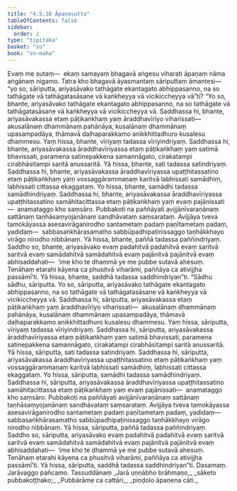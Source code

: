 ```yaml
---
title: "4.5.10 Āpaṇasutta"
tableOfContents: false
sidebar:
  order: 2
type: "tipitaka"
basket: "su"
book: "sn-maha"
---
```



<DynamicBreadcrumb />

<Division number="520" book="sn-maha">

<Paragraph number="1178" book="sn-maha">
Evaṃ me sutaṃ—  ekaṃ samayaṃ bhagavā aṅgesu viharati āpaṇaṃ nāma aṅgānaṃ nigamo. Tatra kho bhagavā āyasmantaṃ sāriputtaṃ āmantesi—  “yo so, sāriputta, ariyasāvako tathāgate ekantagato abhippasanno, na so tathāgate vā tathāgatasāsane vā kaṅkheyya vā vicikiccheyya vā”ti?
</Paragraph>

<Paragraph number="1179" book="sn-maha">
“Yo so, bhante, ariyasāvako tathāgate ekantagato abhippasanno, na so tathāgate vā tathāgatasāsane vā kaṅkheyya vā vicikiccheyya vā. Saddhassa hi, bhante, ariyasāvakassa etaṃ pāṭikaṅkhaṃ yaṃ āraddhavīriyo viharissati—  akusalānaṃ dhammānaṃ pahānāya, kusalānaṃ dhammānaṃ upasampadāya, thāmavā daḷhaparakkamo anikkhittadhuro kusalesu dhammesu. Yaṃ hissa, bhante, vīriyaṃ tadassa vīriyindriyaṃ.
</Paragraph>

<Paragraph number="1180" book="sn-maha">
Saddhassa hi, bhante, ariyasāvakassa āraddhavīriyassa etaṃ pāṭikaṅkhaṃ yaṃ satimā bhavissati, paramena satinepakkena samannāgato, cirakatampi cirabhāsitampi saritā anussaritā. Yā hissa, bhante, sati tadassa satindriyaṃ.
</Paragraph>

<Paragraph number="1181" book="sn-maha">
Saddhassa hi, bhante, ariyasāvakassa āraddhavīriyassa upaṭṭhitassatino etaṃ pāṭikaṅkhaṃ yaṃ vossaggārammaṇaṃ karitvā labhissati samādhiṃ, labhissati cittassa ekaggataṃ. Yo hissa, bhante, samādhi tadassa samādhindriyaṃ.
</Paragraph>

<Paragraph number="1182" book="sn-maha">
Saddhassa hi, bhante, ariyasāvakassa āraddhavīriyassa upaṭṭhitassatino samāhitacittassa etaṃ pāṭikaṅkhaṃ yaṃ evaṃ pajānissati—  anamataggo kho saṃsāro. Pubbakoṭi na paññāyati avijjānīvaraṇānaṃ sattānaṃ taṇhāsaṃyojanānaṃ sandhāvataṃ saṃsarataṃ. Avijjāya tveva tamokāyassa asesavirāganirodho santametaṃ padaṃ paṇītametaṃ padaṃ, yadidaṃ—  sabbasaṅkhārasamatho sabbūpadhipaṭinissaggo taṇhākkhayo virāgo nirodho nibbānaṃ. Yā hissa, bhante, paññā tadassa paññindriyaṃ.
</Paragraph>

<Paragraph number="1183" book="sn-maha">
Saddho so, bhante, ariyasāvako evaṃ padahitvā padahitvā evaṃ saritvā saritvā evaṃ samādahitvā samādahitvā evaṃ pajānitvā pajānitvā evaṃ abhisaddahati—  ‘ime kho te dhammā ye me pubbe sutavā ahesuṃ. Tenāhaṃ etarahi kāyena ca phusitvā viharāmi, paññāya ca ativijjha passāmī’ti. Yā hissa, bhante, saddhā tadassa saddhindriyan”ti.
</Paragraph>

<Paragraph number="1184" book="sn-maha">
“Sādhu sādhu, sāriputta. Yo so, sāriputta, ariyasāvako tathāgate ekantagato abhippasanno, na so tathāgate vā tathāgatasāsane vā kaṅkheyya vā vicikiccheyya vā. Saddhassa hi, sāriputta, ariyasāvakassa etaṃ pāṭikaṅkhaṃ yaṃ āraddhavīriyo viharissati—  akusalānaṃ dhammānaṃ pahānāya, kusalānaṃ dhammānaṃ upasampadāya, thāmavā daḷhaparakkamo anikkhittadhuro kusalesu dhammesu. Yaṃ hissa, sāriputta, vīriyaṃ tadassa vīriyindriyaṃ.
</Paragraph>

<Paragraph number="1185" book="sn-maha">
Saddhassa hi, sāriputta, ariyasāvakassa āraddhavīriyassa etaṃ pāṭikaṅkhaṃ yaṃ satimā bhavissati, paramena satinepakkena samannāgato, cirakatampi cirabhāsitampi saritā anussaritā. Yā hissa, sāriputta, sati tadassa satindriyaṃ.
</Paragraph>

<Paragraph number="1186" book="sn-maha">
Saddhassa hi, sāriputta, ariyasāvakassa āraddhavīriyassa upaṭṭhitassatino etaṃ pāṭikaṅkhaṃ yaṃ vossaggārammaṇaṃ karitvā labhissati samādhiṃ, labhissati cittassa ekaggataṃ. Yo hissa, sāriputta, samādhi tadassa samādhindriyaṃ.
</Paragraph>

<Paragraph number="1187" book="sn-maha">
Saddhassa hi, sāriputta, ariyasāvakassa āraddhavīriyassa upaṭṭhitassatino samāhitacittassa etaṃ pāṭikaṅkhaṃ yaṃ evaṃ pajānissati—  anamataggo kho saṃsāro. Pubbakoṭi na paññāyati avijjānīvaraṇānaṃ sattānaṃ taṇhāsaṃyojanānaṃ sandhāvataṃ saṃsarataṃ. Avijjāya tveva tamokāyassa asesavirāganirodho santametaṃ padaṃ paṇītametaṃ padaṃ, yadidaṃ—  sabbasaṅkhārasamatho sabbūpadhipaṭinissaggo taṇhākkhayo virāgo nirodho nibbānaṃ. Yā hissa, sāriputta, paññā tadassa paññindriyaṃ.
</Paragraph>

<Paragraph number="1188" book="sn-maha">
Saddho so, sāriputta, ariyasāvako evaṃ padahitvā padahitvā evaṃ saritvā saritvā evaṃ samādahitvā samādahitvā evaṃ pajānitvā pajānitvā evaṃ abhisaddahati—  ‘ime kho te dhammā ye me pubbe sutavā ahesuṃ. Tenāhaṃ etarahi kāyena ca phusitvā viharāmi, paññāya ca ativijjha passāmī’ti. Yā hissa, sāriputta, saddhā tadassa saddhindriyan”ti.

</Paragraph>
</Division>

<Paragraph number="1189" type="center" book="sn-maha">
Dasamaṃ.



</Paragraph>

<Paragraph number="1190" type="center" book="sn-maha">
Jarāvaggo pañcamo.



</Paragraph>

<Paragraph number="1191" type="center" book="sn-maha">
Tassuddānaṃ


</Paragraph>

<Paragraph number="1192" type="verses" book="sn-maha">
_Jarā uṇṇābho brāhmaṇo,_  
_sāketo pubbakoṭṭhako;_  
_Pubbārāme ca cattāri,_  
_piṇḍolo āpaṇena cāti._
</Paragraph>